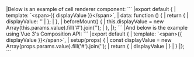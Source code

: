 <framework-specific-section frameworks="vue">
|Below is an example of cell renderer component:
</framework-specific-section>

<framework-specific-section frameworks="vue">
```
|export default {
|    template: `&lt;span>{{ displayValue }}&lt;/span>`,
|    data: function () {
|        return {
|            displayValue: ''
|        };
|    },
|    beforeMount() {
|        this.displayValue = new Array(this.params.value).fill('#').join('');
|    },
|};
```
</framework-specific-section>

<framework-specific-section frameworks="vue">
|And below is the example using Vue 3's Composition API:
</framework-specific-section>

<framework-specific-section frameworks="vue">
```
|export default {
|    template: `&lt;span>{{ displayValue }}&lt;/span>`,
|    setup(props) {
|        const displayValue = new Array(props.params.value).fill('#').join('');
|        return {
|            displayValue
|        }
|    }
|};
```
</framework-specific-section>